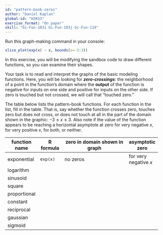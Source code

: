 ```yaml
---
id: "pattern-book-zeros"
author: "Daniel Kaplan"
global-id: "H2KG3"
exercise_format: "On paper"
skill: "Gi-Fun-103i Gi-Fun-103j Gc-Fun-119" 
---
```


Run this graph-making command in your console:

```r
slice_plot(exp(x) ~ x, bounds(x=-3:3))
```

In this exercise, you will be modifying the sandbox code to draw different functions, so you can examine their shapes.

Your task is to read and interpret the graphs of the basic modeling functions. Here, you will be looking for ***zero-crossings***: the neighborhood of a point in the function's domain where the **output** of the function is negative for inputs on one side and positive for inputs on the other side. If zero is touched but not crossed, we will call that "touched zero."

The table below lists the pattern-book functions. For each function in the list, fill in the table. That is, say whether the function crosses zero, touches zero but does not cross, or does not touch at all in the part of the domain shown in the graphic: $-3 \leq x \leq 3$. Also note if the value of the function appears to be reaching a horizontal asymptote at zero for very negative $x$, for very positive $x$, for both, or neither.

::: {.column-page-inset-right}
function name | R formula  | zero in domain shown in graph | asymptotic zero
--------------|------------|-------------------------------|--------------
exponential   | `exp(x)`   | no zeros                      | for very negative $x$
logarithm     |
sinusoid      |
square        |
proportional  |
constant      |
reciprocal    |
gaussian      |
sigmoid       |
:::


